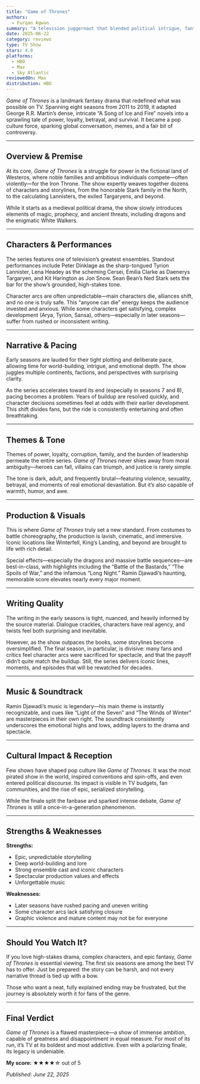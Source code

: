```yaml
---
title: "Game of Thrones"
authors:
  - Furqan Agwan
summary: "A television juggernaut that blended political intrigue, fantasy, and unforgettable spectacle—offering historic highs and controversial lows. Essential viewing, but not without its flaws."
date: 2025-06-22
category: reviews
type: TV Show
stars: 4.0
platforms:
  - HBO
  - Max
  - Sky Atlantic
reviewedOn: Max
distribution: HBO
---
```


_Game of Thrones_ is a landmark fantasy drama that redefined what was possible on TV. Spanning eight seasons from 2011 to 2019, it adapted George R.R. Martin’s dense, intricate “A Song of Ice and Fire” novels into a sprawling tale of power, loyalty, betrayal, and survival. It became a pop culture force, sparking global conversation, memes, and a fair bit of controversy.

---

## Overview & Premise

At its core, _Game of Thrones_ is a struggle for power in the fictional land of Westeros, where noble families and ambitious individuals compete—often violently—for the Iron Throne. The show expertly weaves together dozens of characters and storylines, from the honorable Stark family in the North, to the calculating Lannisters, the exiled Targaryens, and beyond.

While it starts as a medieval political drama, the show slowly introduces elements of magic, prophecy, and ancient threats, including dragons and the enigmatic White Walkers.

---

## Characters & Performances

The series features one of television’s greatest ensembles. Standout performances include Peter Dinklage as the sharp-tongued Tyrion Lannister, Lena Headey as the scheming Cersei, Emilia Clarke as Daenerys Targaryen, and Kit Harington as Jon Snow. Sean Bean’s Ned Stark sets the bar for the show’s grounded, high-stakes tone.

Character arcs are often unpredictable—main characters die, alliances shift, and no one is truly safe. This “anyone can die” energy keeps the audience invested and anxious. While some characters get satisfying, complex development (Arya, Tyrion, Sansa), others—especially in later seasons—suffer from rushed or inconsistent writing.

---

## Narrative & Pacing

Early seasons are lauded for their tight plotting and deliberate pace, allowing time for world-building, intrigue, and emotional depth. The show juggles multiple continents, factions, and perspectives with surprising clarity.

As the series accelerates toward its end (especially in seasons 7 and 8), pacing becomes a problem. Years of buildup are resolved quickly, and character decisions sometimes feel at odds with their earlier development. This shift divides fans, but the ride is consistently entertaining and often breathtaking.

---

## Themes & Tone

Themes of power, loyalty, corruption, family, and the burden of leadership permeate the entire series. _Game of Thrones_ never shies away from moral ambiguity—heroes can fall, villains can triumph, and justice is rarely simple.

The tone is dark, adult, and frequently brutal—featuring violence, sexuality, betrayal, and moments of real emotional devastation. But it’s also capable of warmth, humor, and awe.

---

## Production & Visuals

This is where _Game of Thrones_ truly set a new standard. From costumes to battle choreography, the production is lavish, cinematic, and immersive. Iconic locations like Winterfell, King’s Landing, and beyond are brought to life with rich detail.

Special effects—especially the dragons and massive battle sequences—are best-in-class, with highlights including the “Battle of the Bastards,” “The Spoils of War,” and the infamous “Long Night.” Ramin Djawadi’s haunting, memorable score elevates nearly every major moment.

---

## Writing Quality

The writing in the early seasons is tight, nuanced, and heavily informed by the source material. Dialogue crackles, characters have real agency, and twists feel both surprising and inevitable.

However, as the show outpaces the books, some storylines become oversimplified. The final season, in particular, is divisive: many fans and critics feel character arcs were sacrificed for spectacle, and that the payoff didn’t quite match the buildup. Still, the series delivers iconic lines, moments, and episodes that will be rewatched for decades.

---

## Music & Soundtrack

Ramin Djawadi’s music is legendary—his main theme is instantly recognizable, and cues like “Light of the Seven” and “The Winds of Winter” are masterpieces in their own right. The soundtrack consistently underscores the emotional highs and lows, adding layers to the drama and spectacle.

---

## Cultural Impact & Reception

Few shows have shaped pop culture like _Game of Thrones_. It was the most pirated show in the world, inspired conventions and spin-offs, and even entered political discourse. Its impact is visible in TV budgets, fan communities, and the rise of epic, serialized storytelling.

While the finale split the fanbase and sparked intense debate, _Game of Thrones_ is still a once-in-a-generation phenomenon.

---

## Strengths & Weaknesses

**Strengths:**
- Epic, unpredictable storytelling
- Deep world-building and lore
- Strong ensemble cast and iconic characters
- Spectacular production values and effects
- Unforgettable music

**Weaknesses:**
- Later seasons have rushed pacing and uneven writing
- Some character arcs lack satisfying closure
- Graphic violence and mature content may not be for everyone

---

## Should You Watch It?

If you love high-stakes drama, complex characters, and epic fantasy, _Game of Thrones_ is essential viewing. The first six seasons are among the best TV has to offer. Just be prepared: the story can be harsh, and not every narrative thread is tied up with a bow.

Those who want a neat, fully explained ending may be frustrated, but the journey is absolutely worth it for fans of the genre.

---

## Final Verdict

_Game of Thrones_ is a flawed masterpiece—a show of immense ambition, capable of greatness and disappointment in equal measure. For most of its run, it’s TV at its boldest and most addictive. Even with a polarizing finale, its legacy is undeniable.

**My score:** ★★★★☆ out of 5

_Published: June 22, 2025_
